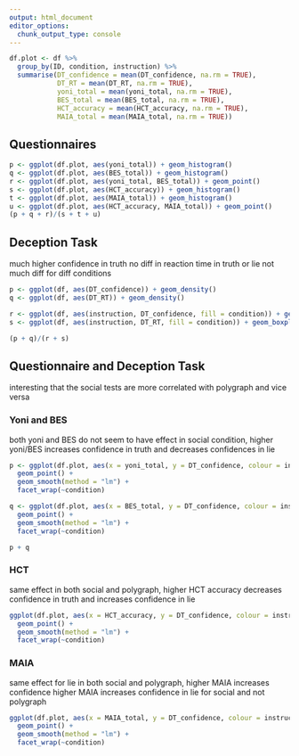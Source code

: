 ```yaml
---
output: html_document
editor_options: 
  chunk_output_type: console
---
```


```r
df.plot <- df %>% 
  group_by(ID, condition, instruction) %>% 
  summarise(DT_confidence = mean(DT_confidence, na.rm = TRUE),
            DT_RT = mean(DT_RT, na.rm = TRUE),
            yoni_total = mean(yoni_total, na.rm = TRUE),
            BES_total = mean(BES_total, na.rm = TRUE),
            HCT_accuracy = mean(HCT_accuracy, na.rm = TRUE),
            MAIA_total = mean(MAIA_total, na.rm = TRUE))
```

## Questionnaires
```r
p <- ggplot(df.plot, aes(yoni_total)) + geom_histogram()
q <- ggplot(df.plot, aes(BES_total)) + geom_histogram()
r <- ggplot(df.plot, aes(yoni_total, BES_total)) + geom_point()
s <- ggplot(df.plot, aes(HCT_accuracy)) + geom_histogram()
t <- ggplot(df.plot, aes(MAIA_total)) + geom_histogram()
u <- ggplot(df.plot, aes(HCT_accuracy, MAIA_total)) + geom_point()
(p + q + r)/(s + t + u) 
```

## Deception Task
much higher confidence in truth
no diff in reaction time in truth or lie
not much diff for diff conditions
```r
p <- ggplot(df, aes(DT_confidence)) + geom_density()
q <- ggplot(df, aes(DT_RT)) + geom_density()

r <- ggplot(df, aes(instruction, DT_confidence, fill = condition)) + geom_boxplot()
s <- ggplot(df, aes(instruction, DT_RT, fill = condition)) + geom_boxplot()

(p + q)/(r + s)
```

## Questionnaire and Deception Task
interesting that the social tests are more correlated with polygraph and vice versa

### Yoni and BES
both yoni and BES do not seem to have effect in social condition, higher yoni/BES increases confidence in truth and decreases confidences in lie
```r
p <- ggplot(df.plot, aes(x = yoni_total, y = DT_confidence, colour = instruction)) +
  geom_point() +
  geom_smooth(method = "lm") + 
  facet_wrap(~condition)

q <- ggplot(df.plot, aes(x = BES_total, y = DT_confidence, colour = instruction)) +
  geom_point() +
  geom_smooth(method = "lm") + 
  facet_wrap(~condition)

p + q
```

### HCT
same effect in both social and polygraph, higher HCT accuracy decreases confidence in truth and increases confidence in lie
```r
ggplot(df.plot, aes(x = HCT_accuracy, y = DT_confidence, colour = instruction)) +
  geom_point() +
  geom_smooth(method = "lm") + 
  facet_wrap(~condition)
```

### MAIA
same effect for lie in both social and polygraph, higher MAIA increases confidence
higher MAIA increases confidence in lie for social and not polygraph
```r
ggplot(df.plot, aes(x = MAIA_total, y = DT_confidence, colour = instruction)) +
  geom_point() +
  geom_smooth(method = "lm") + 
  facet_wrap(~condition)
```
